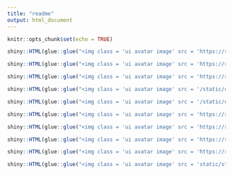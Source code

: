 ```yaml
---
title: "readme"
output: html_document
---
```


```r
knitr::opts_chunk$set(echo = TRUE)
```



```r
shiny::HTML(glue::glue("<img class = 'ui avatar image' src = 'https://raw.githubusercontent.com/systats/CDN/main/static/coins2/eth.png'>"))

shiny::HTML(glue::glue("<img class = 'ui avatar image' src = 'https://raw.githubusercontent.com/systats/CDN/main/static/coins2/btc.png'>"))

shiny::HTML(glue::glue("<img class = 'ui avatar image' src = 'https://raw.githubusercontent.com/systats/CDN/main/static/coins/BTC.png'>"))

shiny::HTML(glue::glue("<img class = 'ui avatar image' src = '/static/coins/BTC.png'>"))

shiny::HTML(glue::glue("<img class = 'ui avatar image' src = '/static/coins/BTC2.png.jpg'>"))

shiny::HTML(glue::glue("<img class = 'ui avatar image' src = 'https://raw.githubusercontent.com/systats/CDN/main/static/coins/BTC.png'>"))

shiny::HTML(glue::glue("<img class = 'ui avatar image' src = 'https://raw.githubusercontent.com/systats/CDN/main/static/coins/BTC2.png'>"))

shiny::HTML(glue::glue("<img class = 'ui avatar image' src = 'https://raw.githubusercontent.com/systats/CDN/main/static/coins/DOGE.png'>"))

shiny::HTML(glue::glue("<img class = 'ui avatar image' src = 'https://raw.githubusercontent.com/systats/CDN/main/static/coins/ADA.png'>"))
```


```r
shiny::HTML(glue::glue("<img class = 'ui avatar image' src = 'static/stocks/FB.png'>"))
```


